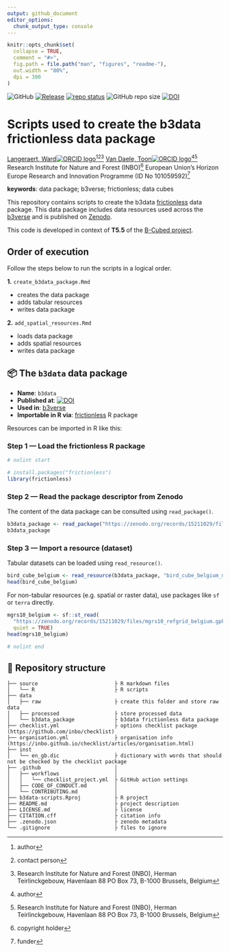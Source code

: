 ```yaml
---
output: github_document
editor_options: 
  chunk_output_type: console
---
```


<!-- README.md is generated from README.Rmd. Please edit that file -->

```r
knitr::opts_chunk$set(
  collapse = TRUE,
  comment = "#>",
  fig.path = file.path("man", "figures", "readme-"),
  out.width = "80%",
  dpi = 300
)
```

<!-- badges: start -->
![GitHub](https://img.shields.io/github/license/b-cubed-eu/b3data-scripts)
[![Release](https://img.shields.io/github/release/b-cubed-eu/b3data-scripts.svg)](https://github.com/b-cubed-eu/b3data-scripts/releases)
[![repo status](https://www.repostatus.org/badges/latest/wip.svg)](https://www.repostatus.org/#wip)
![GitHub repo size](https://img.shields.io/github/repo-size/b-cubed-eu/b3data-scripts)
[![DOI](https://zenodo.org/badge/DOI/10.5281/zenodo.15190796.svg)](https://doi.org/10.5281/zenodo.15190796)
<!-- badges: end -->

# Scripts used to create the b3data frictionless data package

[Langeraert, Ward![ORCID logo](https://info.orcid.org/wp-content/uploads/2019/11/orcid_16x16.png)](https://orcid.org/0000-0002-5900-8109)[^aut][^cre][^INBO]
[Van Daele, Toon![ORCID logo](https://info.orcid.org/wp-content/uploads/2019/11/orcid_16x16.png)](https://orcid.org/0000-0002-1362-853X)[^aut][^INBO]
Research Institute for Nature and Forest (INBO)[^cph]
European Union's Horizon Europe Research and Innovation Programme (ID No 101059592)[^fnd]

[^cph]: copyright holder
[^fnd]: funder
[^aut]: author
[^cre]: contact person
[^INBO]: Research Institute for Nature and Forest (INBO), Herman Teirlinckgebouw, Havenlaan 88 PO Box 73, B-1000 Brussels, Belgium

**keywords**: data package; b3verse; frictionless; data cubes

<!-- community: b3 -->
<!-- community: inbo -->

<!-- description: start -->
This repository contains scripts to create the b3data [frictionless](https://docs.ropensci.org/frictionless/) data package. This data package includes data resources used across the [b3verse](https://docs.b-cubed.eu/guides/b3verse/) and is published on [Zenodo](https://doi.org/10.5281/zenodo.15181097).
<!-- description: end -->

This code is developed in context of **T5.5** of the [B-Cubed project](https://b-cubed.eu/).

## Order of execution

Follow the steps below to run the scripts in a logical order.

**1.** `create_b3data_package.Rmd`

- creates the data package
- adds tabular resources
- writes data package

**2.** `add_spatial_resources.Rmd`

- loads data package
- adds spatial resources
- writes data package

## 📦 The `b3data` data package

- **Name**: `b3data`
- **Published at**: [![DOI](https://zenodo.org/badge/DOI/10.5281/zenodo.15181097.svg)](https://doi.org/10.5281/zenodo.15181097)
- **Used in**: [b3verse](https://docs.b-cubed.eu/guides/b3verse/)
- **Importable in R via**: [frictionless](https://docs.ropensci.org/frictionless/) R package

Resources can be imported in R like this:

### Step 1 — Load the frictionless R package

```r
# nolint start
```

```r
# install.packages("frictionless")
library(frictionless)
```

### Step 2 — Read the package descriptor from Zenodo

The content of the data package can be consulted using `read_package()`.

```r
b3data_package <- read_package("https://zenodo.org/records/15211029/files/datapackage.json")
b3data_package
```

### Step 3 — Import a resource (dataset)

Tabular datasets can be loaded using `read_resource()`.

```r
bird_cube_belgium <- read_resource(b3data_package, "bird_cube_belgium_mgrs10")
head(bird_cube_belgium)
```

For non-tabular resources (e.g. spatial or raster data), use packages like `sf` or `terra` directly.

```r
mgrs10_belgium <- sf::st_read(
  "https://zenodo.org/records/15211029/files/mgrs10_refgrid_belgium.gpkg",
  quiet = TRUE)
head(mgrs10_belgium)
```

```r
# nolint end
```

## 📁 Repository structure

```
├── source                         ├ R markdown files
│   └── R                          ├ R scripts
├── data
│   ├── raw                        ├ create this folder and store raw data
│   ├── processed                  ├ store processed data
│   └── b3data_package             ├ b3data frictionless data package
├── checklist.yml                  ├ options checklist package (https://github.com/inbo/checklist)
├── organisation.yml               ├ organisation info (https://inbo.github.io/checklist/articles/organisation.html)
├── inst
│   └── en_gb.dic                  ├ dictionary with words that should not be checked by the checklist package
├── .github                        │ 
│   ├── workflows                  │ 
│   │   └── checklist_project.yml  ├ GitHub action settings
│   ├── CODE_OF_CONDUCT.md         │ 
│   └── CONTRIBUTING.md            │
├── b3data-scripts.Rproj           ├ R project
├── README.md                      ├ project description
├── LICENSE.md                     ├ license
├── CITATION.cff                   ├ citation info
├── .zenodo.json                   ├ zenodo metadata
└── .gitignore                     ├ files to ignore
```
